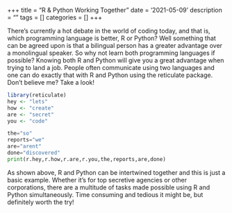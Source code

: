+++
title = "R & Python Working Together"
date = '2021-05-09'
description = ""
tags = []
categories = []
+++

There's currently a hot debate in the world of coding today, and that is, which programming language is better, R or Python?
Well something that can be agreed upon is that a bilingual person has a greater advantage over a monolingual speaker. So why not learn both programming languages if possible? Knowing both R and Python will give you a great advantage when trying to land a job. People often communicate using two languages and one can do exactly that with R and Python using the reticulate package. Don't believe me? Take a look!

```r
library(reticulate)
hey <- "lets"
how <- "create" 
are <- "secret"
you <- "code"
```

```python
the="so"
reports="we"
are="arent"
done="discovered"
print(r.hey,r.how,r.are,r.you,the,reports,are,done)
```

As shown above, R and Python can be intertwined together and this is just a basic example. Whether it's for top secretive agencies or other corporations, there are a multitude of tasks made possible using R and Python simultaneously. Time consuming and tedious it might be, but definitely worth the try!